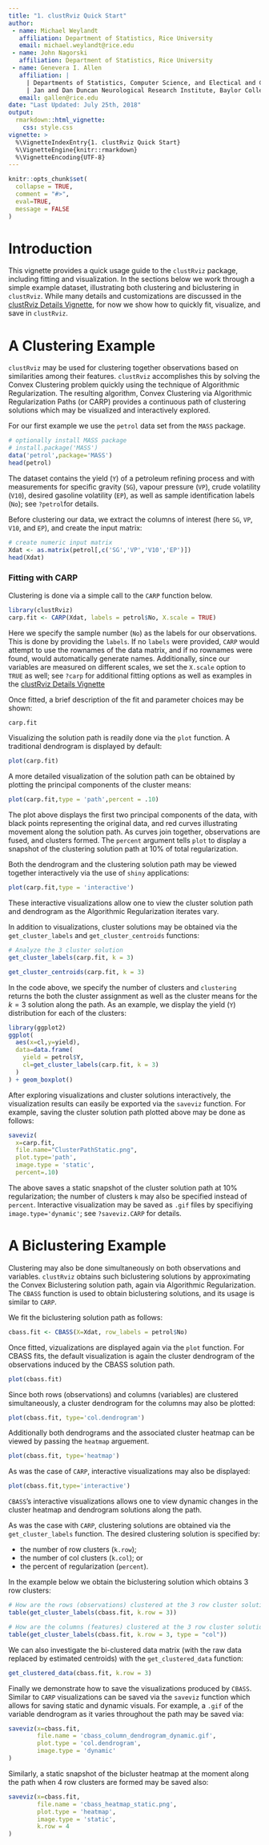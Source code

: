 ```yaml
---
title: "1. clustRviz Quick Start"
author:
 - name: Michael Weylandt
   affiliation: Department of Statistics, Rice University
   email: michael.weylandt@rice.edu
 - name: John Nagorski
   affiliation: Department of Statistics, Rice University
 - name: Genevera I. Allen
   affiliation: |
     | Departments of Statistics, Computer Science, and Electical and Computer Engineering, Rice University
     | Jan and Dan Duncan Neurological Research Institute, Baylor College of Medicine
   email: gallen@rice.edu
date: "Last Updated: July 25th, 2018"
output: 
  rmarkdown::html_vignette:
    css: style.css
vignette: >
  %\VignetteIndexEntry{1. clustRviz Quick Start}
  %\VignetteEngine{knitr::rmarkdown}
  %\VignetteEncoding{UTF-8}
---
```


```r
knitr::opts_chunk$set(
  collapse = TRUE,
  comment = "#>",
  eval=TRUE,
  message = FALSE
)
```
\renewcommand{\vec}[1]{\boldsymbol{#1}}

# Introduction

This vignette provides a quick usage guide to the `clustRviz` package,
including fitting and visualization.
In the sections below we work through a simple example dataset,
illustrating both clustering and biclustering in `clustRviz`.
While many details and customizations are discussed in the
[clustRviz Details Vignette](clustRvizDetails.html),
for now we show how to quickly fit, visualize, and
save in `clustRviz`.

# A Clustering Example

`clustRviz` may be used for clustering together observations based on
similarities among their features.
`clustRviz` accomplishes this by solving the Convex Clustering problem
quickly using the technique of Algorithmic Regularization.
The resulting algorithm, Convex Clustering via Algorithmic Regularization Paths
(or CARP) provides a continuous path of clustering solutions which may
be visualized and interactively explored.

For our first example we use the `petrol` data set from the `MASS` package.

```r
# optionally install MASS package
# install.package('MASS')
data('petrol',package='MASS')
head(petrol)
```

The dataset contains the yield (`Y`) of a petroleum refining process and
with measurements for specific gravity (`SG`), vapour pressure (`VP`),
crude volatility (`V10`),
desired gasoline volatility (`EP`), as well as sample
identification labels (`No`); see `?petrol`for details.

Before clustering our data, we extract the columns of interest
(here `SG`, `VP`, `V10`, and `EP`), and create the input matrix:

```r
# create numeric input matrix
Xdat <- as.matrix(petrol[,c('SG','VP','V10','EP')])
head(Xdat)
```

### Fitting with CARP

Clustering is done via a simple call to the `CARP` function below.

```r
library(clustRviz)
carp.fit <- CARP(Xdat, labels = petrol$No, X.scale = TRUE)
```

Here we specify the sample number (`No`) as the labels for our observations.
This is done by providing the `labels`. If no `labels` were provided, `CARP` would
attempt to use the rownames of the data matrix, and if no rownames were found, would
automatically generate names.
Additionally, since our variables are measured on different scales, we
set the `X.scale` option to `TRUE` as well; see `?carp` for additional
fitting options as well as examples in the
[clustRviz Details Vignette](clustRvizDetails.html)

Once fitted, a brief description of the fit and parameter choices may be shown:

```r
carp.fit
```

Visualizing the solution path is readily done via the `plot` function.
A traditional dendrogram is displayed by default:

```r
plot(carp.fit)
```

A more detailed visualization of the solution path can be obtained by
plotting the principal components of the cluster means:

```r
plot(carp.fit,type = 'path',percent = .10)
```

The plot above displays the first two principal components of the
data, with black points representing the original data, and red
curves illustrating movement along the solution path. As curves
join together, observations are fused, and clusters formed.
The `percent` argument tells `plot` to display a snapshot of the
clustering solution path at $10\%$ of total regularization.

Both the dendrogram and the clustering solution path may be
viewed together interactively via the use of `shiny` applications:

```r
plot(carp.fit,type = 'interactive')
```

These interactive visualizations allow one to view the cluster
solution path and dendrogram as the Algorithmic Regularization
iterates vary.

In addition to visualizations, cluster solutions may be obtained
via the `get_cluster_labels` and `get_cluster_centroids` functions:

```r
# Analyze the 3 cluster solution
get_cluster_labels(carp.fit, k = 3)

get_cluster_centroids(carp.fit, k = 3)
```

In the code above, we specify the number of clusters and `clustering`
returns the both the cluster assignment as well as the cluster means
for the $k=3$ solution along the path. As an example, we display the
yield (`Y`) distribution for each of the clusters:

```r
library(ggplot2)
ggplot(
  aes(x=cl,y=yield),
  data=data.frame(
    yield = petrol$Y,
    cl=get_cluster_labels(carp.fit, k = 3)
  )
) + geom_boxplot()
```

After exploring visualizations and cluster solutions interactively,
the visualization results can easily be exported via the `saveviz`
function. For example, saving the cluster solution path plotted
above may be done as follows:

```r
saveviz(
  x=carp.fit,
  file.name="ClusterPathStatic.png",
  plot.type='path',
  image.type = 'static',
  percent=.10)
```

The above saves a static snapshot of the cluster solution path 
at $10\%$ regularization; the number of clusters `k` may
also be specified instead of `percent`.
Interactive visualization may be saved as `.gif` files by
specifiying `image.type='dynamic'`; see `?saveviz.CARP` for
details.

# A Biclustering Example

Clustering may also be done simultaneously on both observations and
variables. `clustRviz` obtains such biclustering solutions by
approximating the Convex Biclustering solution path, again via
Algorithmic Regularization. The `CBASS` function is used to obtain
biclustering solutions, and its usage is similar to `CARP`.

We fit the biclustering solution path as follows:

```r
cbass.fit <- CBASS(X=Xdat, row_labels = petrol$No)
```

Once fitted, vizualizations are displayed again via the `plot` function.
For CBASS fits, the default visualization is again the cluster dendrogram
of the observations induced by the CBASS solution path.

```r
plot(cbass.fit)
```

Since both rows (observations) and columns (variables) are clustered simultaneously,
a cluster dendrogram for the columns may also be plotted:

```r
plot(cbass.fit, type='col.dendrogram')
```

Additionally both dendrograms and the associated cluster heatmap 
can be viewed by passing the `heatmap` arguement.

```r
plot(cbass.fit, type='heatmap')
```

As was the case of `CARP`, interactive visualizations may also be displayed:

```r
plot(cbass.fit,type='interactive')
```

`CBASS`'s interactive visualizations allows one to view dynamic changes in the
cluster heatmap and dendrogram solutions along the path.

As was the case with `CARP`, clustering solutions are obtained via the
`get_cluster_labels` function. The desired clustering solution is specified by:

- the number of row clusters (`k.row`);
- the number of col clusters (`k.col`); or
- the percent of regularization (`percent`).

In the example below we obtain the biclustering solution
which obtains $3$ row clusters:

```r
# How are the rows (observations) clustered at the 3 row cluster solution?
table(get_cluster_labels(cbass.fit, k.row = 3))

# How are the columns (features) clustered at the 3 row cluster solution?
table(get_cluster_labels(cbass.fit, k.row = 3, type = "col"))
```

We can also investigate the bi-clustered data matrix (with the raw data replaced
by estimated centroids) with the `get_clustered_data` function:

```r
get_clustered_data(cbass.fit, k.row = 3)
```

Finally we demonstrate how to save the visualizations
produced by `CBASS`. Similar to `CARP` visualizations
can be saved via the `saveviz` function which allows for saving
static and dynamic visuals. For example, a `.gif`
of the variable dendrogram as it varies throughout the
path may be saved via:

```r
saveviz(x=cbass.fit,
        file.name = 'cbass_column_dendrogram_dynamic.gif',
        plot.type = 'col.dendrogram',
        image.type = 'dynamic'
)
```

Similarly, a static snapshot of the bicluster heatmap at the moment
along the path when $4$ row clusters are formed may be
saved also:

```r
saveviz(x=cbass.fit,
        file.name = 'cbass_heatmap_static.png',
        plot.type = 'heatmap',
        image.type = 'static',
        k.row = 4
)
```
